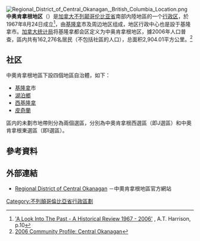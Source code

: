 {{noteTA
|1=zh-cn:不列颠哥伦比亚; zh-hk:卑詩; zh-tw:英屬哥倫比亞
}}
[[File:Regional_District_of_Central_Okanagan,_British_Columbia_Location.png|right]]
'''中奥肯拿根地区'''（{{lang-en|Regional District of Central Okanagan}}）是[[加拿大|加拿大]][[不列颠哥伦比亚省|不列颠哥伦比亚省]]南部内陸地區的一个[[不列颠哥伦比亚省行政区划|行政区]]，於1967年8月24日成立<ref>[http://www.regionaldistrict.com/docs/boards_committees/agnd/2007%20Agendas/07_02_26/Item%202.1%20Historical%20Review%20of%20the%20Regional%20District%20of%20Central%20Okangan.pdf 'A Look Into The Past - A Historical Review 1967 - 2006'] {{Wayback|url=http://www.regionaldistrict.com/docs/boards_committees/agnd/2007%20Agendas/07_02_26/Item%202.1%20Historical%20Review%20of%20the%20Regional%20District%20of%20Central%20Okangan.pdf |date=20120510201008 }}, A.T. Harrison, p.10</ref>，由[[基隆拿|基隆拿]]市及周边地区组成，地区行政中心也是設于基隆拿市。[[加拿大统计局|加拿大统计局]]将基隆拿都会区定义为中奥肯拿根地区，據2006年人口普查，區内共有162,276名居民（不包括{{link-en|西湖岸原住民|Westbank First Nation}}社區的人口），总面积2,904.01平方公里。<ref>[http://www12.statcan.ca/census-recensement/2006/dp-pd/prof/92-591/details/Page.cfm?Lang=E&Geo1=CD&Code1=5935&Geo2=PR&Code2=59&Data=Count&SearchText=Central%20Okanagan&SearchType=Begins&SearchPR=01&B1=All&Custom= 2006 Community Profile: Central Okanagan]{{Dead link}}</ref>

== 社区 ==
中奧肯拿根地區下設四個地區自治體，如下：
* [[基隆拿|基隆拿]]市
* [[湖泊鄉|湖泊鄉]]
* [[西基隆拿|西基隆拿]]
* [[皮奇蘭|皮奇蘭]]

區内的未劃市地帶則分為兩個選區，分別為中奧肯拿根西選區（即J選區）和中奧肯拿根東選區（即I選區）。

== 參考資料 ==
{{reflist|2}}

== 外部連結 ==
*[http://www.regionaldistrict.com/ Regional District of Central Okanagan] {{Wayback|url=http://www.regionaldistrict.com/ |date=20210213212437 }}－中奧肯拿根地區官方網站

{{不列颠哥伦比亚省行政区划}}

[[Category:不列顛哥倫比亞省行政區劃|Category:不列顛哥倫比亞省行政區劃]]